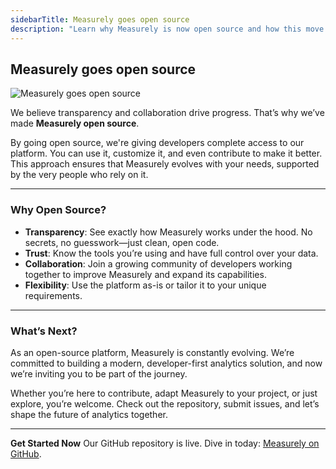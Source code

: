 ```yaml
---
sidebarTitle: Measurely goes open source
description: "Learn why Measurely is now open source and how this move empowers developers to innovate, collaborate, and trust the platform."
---
```


## Measurely goes open source

![Measurely goes open source](../_covers/blog-3.png)

We believe transparency and collaboration drive progress. That’s why we’ve made **Measurely open source**.

By going open source, we're giving developers complete access to our platform. You can use it, customize it, and even contribute to make it better. This approach ensures that Measurely evolves with your needs, supported by the very people who rely on it.

---

### Why Open Source?

- **Transparency**: See exactly how Measurely works under the hood. No secrets, no guesswork—just clean, open code.
- **Trust**: Know the tools you’re using and have full control over your data.
- **Collaboration**: Join a growing community of developers working together to improve Measurely and expand its capabilities.
- **Flexibility**: Use the platform as-is or tailor it to your unique requirements.

---

### What’s Next?

As an open-source platform, Measurely is constantly evolving. We’re committed to building a modern, developer-first analytics solution, and now we’re inviting you to be part of the journey.

Whether you’re here to contribute, adapt Measurely to your project, or just explore, you’re welcome. Check out the repository, submit issues, and let’s shape the future of analytics together.

---

**Get Started Now**
Our GitHub repository is live. Dive in today: [Measurely on GitHub](https://github.com/measurely-dev/measurely).
